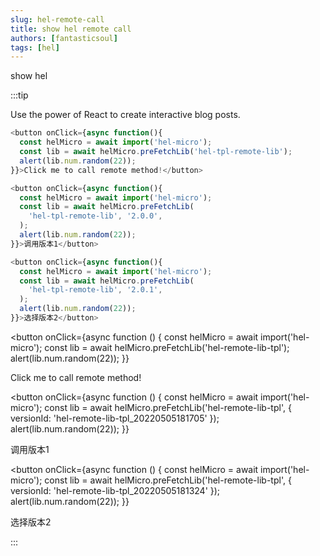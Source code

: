 ```yaml
---
slug: hel-remote-call
title: show hel remote call
authors: [fantasticsoul]
tags: [hel]
---
```


show hel

:::tip

Use the power of React to create interactive blog posts.

```js
<button onClick={async function(){
  const helMicro = await import('hel-micro');
  const lib = await helMicro.preFetchLib('hel-tpl-remote-lib');
  alert(lib.num.random(22));
}}>Click me to call remote method!</button>

<button onClick={async function(){
  const helMicro = await import('hel-micro');
  const lib = await helMicro.preFetchLib(
    'hel-tpl-remote-lib', '2.0.0',
  );
  alert(lib.num.random(22));
}}>调用版本1</button>

<button onClick={async function(){
  const helMicro = await import('hel-micro');
  const lib = await helMicro.preFetchLib(
    'hel-tpl-remote-lib', '2.0.1',
  );
  alert(lib.num.random(22));
}}>选择版本2</button>

```

<button
  onClick={async function () {
    const helMicro = await import('hel-micro');
    const lib = await helMicro.preFetchLib('hel-remote-lib-tpl');
    alert(lib.num.random(22));
  }}
>
  Click me to call remote method!
</button>

<button
  onClick={async function () {
    const helMicro = await import('hel-micro');
    const lib = await helMicro.preFetchLib('hel-remote-lib-tpl', { versionId: 'hel-remote-lib-tpl_20220505181705' });
    alert(lib.num.random(22));
  }}
>
  调用版本1
</button>

<button
  onClick={async function () {
    const helMicro = await import('hel-micro');
    const lib = await helMicro.preFetchLib('hel-remote-lib-tpl', { versionId: 'hel-remote-lib-tpl_20220505181324' });
    alert(lib.num.random(22));
  }}
>
  选择版本2
</button>

:::
